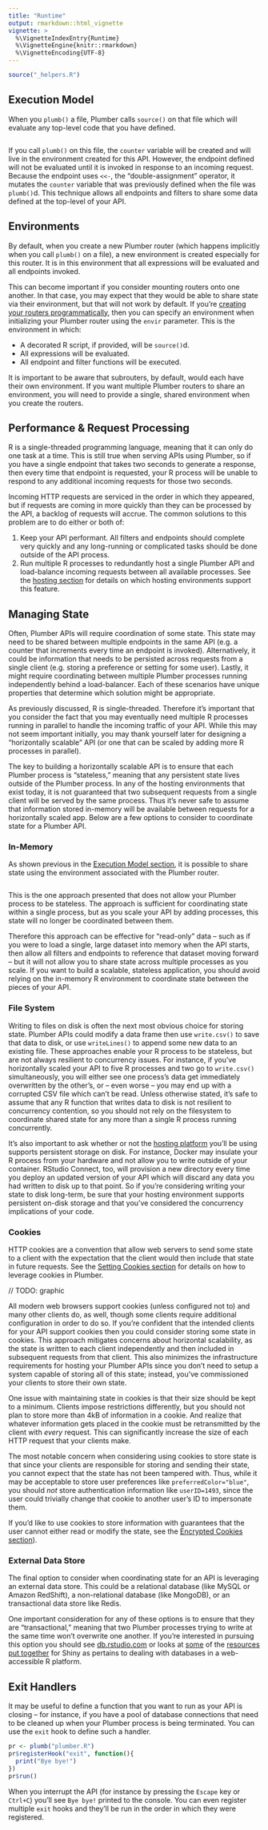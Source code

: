 ```yaml
---
title: "Runtime"
output: rmarkdown::html_vignette
vignette: >
  %\VignetteIndexEntry{Runtime}
  %\VignetteEngine{knitr::rmarkdown}
  %\VignetteEncoding{UTF-8}
---
```


```r
source("_helpers.R")
```

## Execution Model {#execution-model}

When you `plumb()` a file, Plumber calls `source()` on that file which will evaluate any top-level code that you have defined.

```r
```

If you call `plumb()` on this file, the `counter` variable will be created and will live in the environment created for this API. However, the endpoint defined will not be evaluated until it is invoked in response to an incoming request. Because the endpoint uses `<<-`, the "double-assignment" operator, it mutates the `counter` variable that was previously defined when the file was `plumb()`d. This technique allows all endpoints and filters to share some data defined at the top-level of your API.

## Environments

By default, when you create a new Plumber router (which happens implicitly when you call `plumb()` on a file), a new environment is created especially for this router. It is in this environment that all expressions will be evaluated and all endpoints invoked.

This can become important if you consider mounting routers onto one another. In that case, you may expect that they would be able to share state via their environment, but that will not work by default. If you're [creating your routers programmatically](./execution-model.html#programmatic-usage), then you can specify an environment when initializing your Plumber router using the `envir` parameter. This is the environment in which:

 - A decorated R script, if provided, will be `source()`d.
 - All expressions will be evaluated.
 - All endpoint and filter functions will be executed.

 It is important to be aware that subrouters, by default, would each have their own environment. If you want multiple Plumber routers to share an environment, you will need to provide a single, shared environment when you create the routers.

## Performance & Request Processing

R is a single-threaded programming language, meaning that it can only do one task at a time. This is still true when serving APIs using Plumber, so if you have a single endpoint that takes two seconds to generate a response, then every time that endpoint is requested, your R process will be unable to respond to any additional incoming requests for those two seconds.

Incoming HTTP requests are serviced in the order in which they appeared, but if requests are coming in more quickly than they can be processed by the API, a backlog of requests will accrue. The common solutions to this problem are to do either or both of:

 1. Keep your API performant. All filters and endpoints should complete very quickly and any long-running or complicated tasks should be done outside of the API process.
 2. Run multiple R processes to redundantly host a single Plumber API and load-balance incoming requests between all available processes. See the [hosting section](./hosting.html) for details on which hosting environments support this feature.

## Managing State

Often, Plumber APIs will require coordination of some state. This state may need to be shared between multiple endpoints in the same API (e.g. a counter that increments every time an endpoint is invoked). Alternatively, it could be information that needs to be persisted across requests from a single client (e.g. storing a preference or setting for some user). Lastly, it might require coordinating between multiple Plumber processes running independently behind a load-balancer. Each of these scenarios have unique properties that determine which solution might be appropriate.

As previously discussed, R is single-threaded. Therefore it's important that you consider the fact that you may eventually need multiple R processes running in parallel to handle the incoming traffic of your API. While this may not seem important initially, you may thank yourself later for designing a "horizontally scalable" API (or one that can be scaled by adding more R processes in parallel).

The key to building a horizontally scalable API is to ensure that each Plumber process is "stateless," meaning that any persistent state lives outside of the Plumber process. In any of the hosting environments that exist today, it is not guaranteed that two subsequent requests from a single client will be served by the same process. Thus it's never safe to assume that information stored in-memory will be available between requests for a horizontally scaled app. Below are a few options to consider to coordinate state for a Plumber API.

### In-Memory

As shown previous in the [Execution Model section](#execution-model), it is possible to share state using the environment associated with the Plumber router.

```r
```

This is the one approach presented that does not allow your Plumber process to be stateless. The approach is sufficient for coordinating state within a single process, but as you scale your API by adding processes, this state will no longer be coordinated between them.

Therefore this approach can be effective for "read-only" data -- such as if you were to load a single, large dataset into memory when the API starts, then allow all filters and endpoints to reference that dataset moving forward -- but it will not allow you to share state across multiple processes as you scale. If you want to build a scalable, stateless application, you should avoid relying on the in-memory R environment to coordinate state between the pieces of your API.

### File System

Writing to files on disk is often the next most obvious choice for storing state. Plumber APIs could modify a data frame then use `write.csv()` to save that data to disk, or use `writeLines()` to append some new data to an existing file. These approaches enable your R process to be stateless, but are not always resilient to concurrency issues. For instance, if you've horizontally scaled your API to five R processes and two go to `write.csv()` simultaneously, you will either see one process's data get immediately overwritten by the other's, or -- even worse -- you may end up with a corrupted CSV file which can't be read. Unless otherwise stated, it's safe to assume that any R function that writes data to disk is not resilient to concurrency contention, so you should not rely on the filesystem to coordinate shared state for any more than a single R process running concurrently.

It's also important to ask whether or not the [hosting platform](./hosting.html) you'll be using supports persistent storage on disk. For instance, Docker may insulate your R process from your hardware and not allow you to write outside of your container. RStudio Connect, too, will provision a new directory every time you deploy an updated version of your API which will discard any data you had written to disk up to that point. So if you're considering writing your state to disk long-term, be sure that your hosting environment supports persistent on-disk storage and that you've considered the concurrency implications of your code.

### Cookies {#state-cookies}

HTTP cookies are a convention that allow web servers to send some state to a client with the expectation that the client would then include that state in future requests. See the [Setting Cookies section](./rendering-output.html#setting-cookies) for details on how to leverage cookies in Plumber.

// TODO: graphic

All modern web browsers support cookies (unless configured not to) and many other clients do, as well, though some clients require additional configuration in order to do so. If you're confident that the intended clients for your API support cookies then you could consider storing some state in cookies. This approach mitigates concerns about horizontal scalability, as the state is written to each client independently and then included in subsequent requests from that client. This also minimizes the infrastructure requirements for hosting your Plumber APIs since you don't need to setup a system capable of storing all of this state; instead, you've commissioned your clients to store their own state.

One issue with maintaining state in cookies is that their size should be kept to a minimum. Clients impose restrictions differently, but you should not plan to store more than 4kB of information in a cookie. And realize that whatever information gets placed in the cookie must be retransmitted by the client with *every* request. This can significantly increase the size of each HTTP request that your clients make.

The most notable concern when considering using cookies to store state is that since your clients are responsible for storing and sending their state, you cannot expect that the state has not been tampered with. Thus, while it may be acceptable to store user preferences like `preferredColor="blue"`, you should *not* store authentication information like `userID=1493`, since the user could trivially change that cookie to another user's ID to impersonate them.

If you'd like to use cookies to store information with guarantees that the user cannot either read or modify the state, see the [Encrypted Cookies section](./rendering-output.html#encrypted-cookies)).

### External Data Store

The final option to consider when coordinating state for an API is leveraging an external data store. This could be a relational database (like MySQL or Amazon RedShift), a non-relational database (like MongoDB), or an transactional data store like Redis.

One important consideration for any of these options is to ensure that they are "transactional," meaning that two Plumber processes trying to write at the same time won't overwrite one another. If you're interested in pursuing this option you should see [db.rstudio.com](http://db.rstudio.com/) or looks at [some](http://shiny.rstudio.com/articles/overview.html) of the [resources](http://shiny.rstudio.com/articles/sql-injections.html) [put together](http://shiny.rstudio.com/articles/pool-basics.html) for Shiny as pertains to dealing with databases in a web-accessible R platform.

## Exit Handlers

It may be useful to define a function that you want to run as your API is closing -- for instance, if you have a pool of database connections that need to be cleaned up when your Plumber process is being terminated. You can use the `exit` hook to define such a handler.

```r
pr <- plumb("plumber.R")
pr$registerHook("exit", function(){
  print("Bye bye!")
})
pr$run()
```

When you interrupt the API (for instance by pressing the `Escape` key or `Ctrl+C`) you'll see `Bye bye!` printed to the console. You can even register multiple `exit` hooks and they'll be run in the order in which they were registered.
